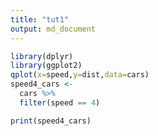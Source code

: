 ```yaml
---
title: "tut1"
output: md_document
---
```


```r
library(dplyr)
library(ggplot2)
qplot(x=speed,y=dist,data=cars)
speed4_cars <-
  cars %>%
  filter(speed == 4)

print(speed4_cars)
```
